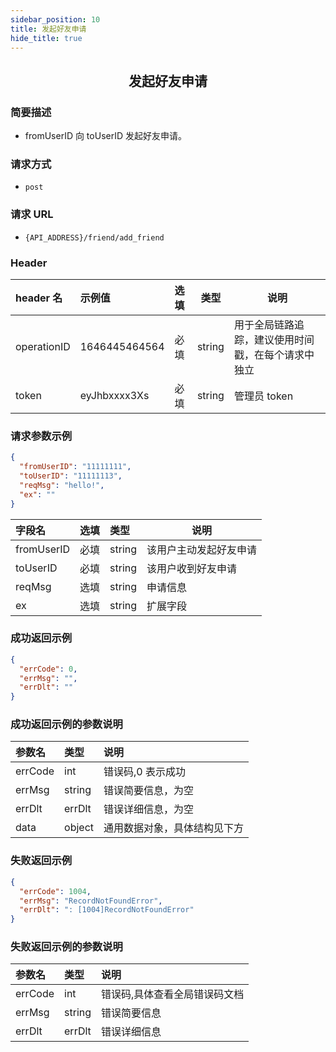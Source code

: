 ```yaml
---
sidebar_position: 10
title: 发起好友申请
hide_title: true
---
```


<center>

## 发起好友申请

</center>

### 简要描述

- fromUserID 向 toUserID 发起好友申请。

### 请求方式

- `post`

### 请求 URL

- `{API_ADDRESS}/friend/add_friend`

### Header

| header 名   | 示例值        | 选填 | 类型   | 说明                         |
| :---------- | :------------ | :--- | ------ | ---------------------------- |
| operationID | 1646445464564 | 必填 | string | 用于全局链路追踪，建议使用时间戳，在每个请求中独立 |
| token       | eyJhbxxxx3Xs  | 必填 | string | 管理员 token                 |

### 请求参数示例

```json
{
  "fromUserID": "11111111",
  "toUserID": "11111113",
  "reqMsg": "hello!",
  "ex": ""
}
```

| 字段名     | 选填 | 类型   | 说明                   |
| :--------- | :--- | :----- | ---------------------- |
| fromUserID | 必填 | string | 该用户主动发起好友申请 |
| toUserID   | 必填 | string | 该用户收到好友申请     |
| reqMsg     | 选填 | string | 申请信息               |
| ex         | 选填 | string | 扩展字段               |

### 成功返回示例

```json
{
  "errCode": 0,
  "errMsg": "",
  "errDlt": ""
}
```

### 成功返回示例的参数说明

| 参数名  | 类型   | 说明                         |
| :------ | :----- | :--------------------------- |
| errCode | int    | 错误码,0 表示成功            |
| errMsg  | string | 错误简要信息，为空    |
| errDlt  | errDlt | 错误详细信息，为空    |
| data    | object | 通用数据对象，具体结构见下方 |

### 失败返回示例

```json
{
  "errCode": 1004,
  "errMsg": "RecordNotFoundError",
  "errDlt": ": [1004]RecordNotFoundError"
}
```

### 失败返回示例的参数说明

| 参数名  | 类型   | 说明                          |
| :------ | :----- | :---------------------------- |
| errCode | int    | 错误码,具体查看全局错误码文档 |
| errMsg  | string | 错误简要信息                  |
| errDlt  | errDlt | 错误详细信息                  |
